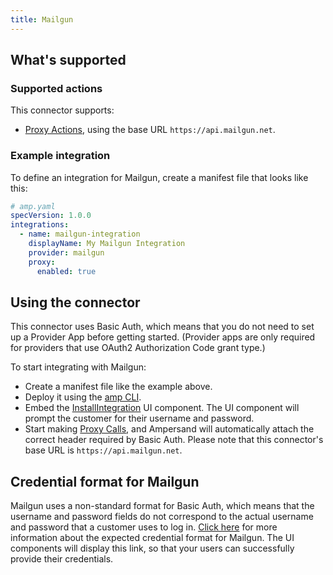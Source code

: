 ```yaml
---
title: Mailgun
---
```

## What's supported

### Supported actions

This connector supports:
- [Proxy Actions](/proxy-actions), using the base URL `https://api.mailgun.net`.

### Example integration

To define an integration for Mailgun, create a manifest file that looks like this:

```YAML
# amp.yaml
specVersion: 1.0.0
integrations:
  - name: mailgun-integration
    displayName: My Mailgun Integration
    provider: mailgun
    proxy:
      enabled: true
```

## Using the connector

This connector uses Basic Auth, which means that you do not need to set up a Provider App before getting started. (Provider apps are only required for providers that use OAuth2 Authorization Code grant type.)

To start integrating with Mailgun:
- Create a manifest file like the example above.
- Deploy it using the [amp CLI](/cli/overview).
- Embed the [InstallIntegration](/embeddable-ui-components#install-integration) UI component. The UI component will prompt the customer for their username and password.
- Start making [Proxy Calls](/proxy-actions), and Ampersand will automatically attach the correct header required by Basic Auth. Please note that this connector's base URL is `https://api.mailgun.net`.

## Credential format for Mailgun

Mailgun uses a non-standard format for Basic Auth, which means that the username and password fields do not correspond to the actual username and password that a customer uses to log in. [Click here](https://documentation.mailgun.com/docs/mailgun/api-reference/authentication/) for more information about the expected credential format for Mailgun. The UI components will display this link, so that your users can successfully provide their credentials.

